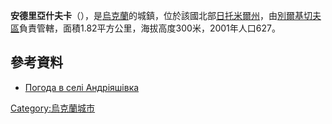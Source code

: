{{coord|49|47|55|N|28|21|23|E|scale:30000|display=title}}

'''安德里亞什夫卡'''（{{lang-uk|Андріяшівка}}），是[[烏克蘭|烏克蘭]]的城鎮，位於該國北部[[日托米爾州|日托米爾州]]，由[[別爾基切夫區|別爾基切夫區]]負責管轄，面積1.82平方公里，海拔高度300米，2001年人口627。

==參考資料==
* [http://weather.in.ua/ua/zhitomirskaja/212 Погода в селі Андріяшівка] {{Wayback|url=http://weather.in.ua/ua/zhitomirskaja/212 |date=20111219135116 }}

{{Ukraine-geo-stub}}
[[Category:烏克蘭城市|Category:烏克蘭城市]]